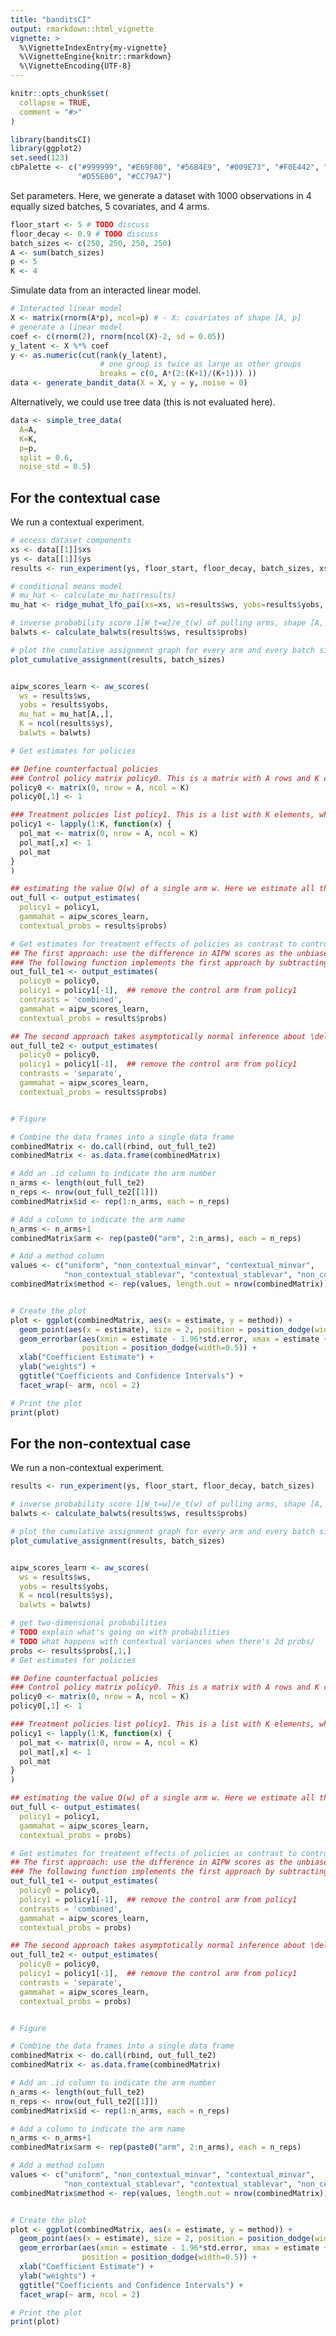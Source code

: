 ```yaml
---
title: "banditsCI"
output: rmarkdown::html_vignette
vignette: >
  %\VignetteIndexEntry{my-vignette}
  %\VignetteEngine{knitr::rmarkdown}
  %\VignetteEncoding{UTF-8}
---
```


```r
knitr::opts_chunk$set(
  collapse = TRUE,
  comment = "#>"
)
```

```r
library(banditsCI)
library(ggplot2)
set.seed(123)
cbPalette <- c("#999999", "#E69F00", "#56B4E9", "#009E73", "#F0E442", "#0072B2", 
               "#D55E00", "#CC79A7")

```

Set parameters. Here, we generate a dataset with 1000 observations in 4 equally 
sized batches, 5 covariates, and 4 arms. 
```r
floor_start <- 5 # TODO discuss
floor_decay <- 0.9 # TODO discuss
batch_sizes <- c(250, 250, 250, 250)
A <- sum(batch_sizes)
p <- 5
K <- 4
```

Simulate data from an interacted linear model. 
```r
# Interacted linear model
X <- matrix(rnorm(A*p), ncol=p) # - X: covariates of shape [A, p]
# generate a linear model
coef <- c(rnorm(2), rnorm(ncol(X)-2, sd = 0.05))
y_latent <- X %*% coef
y <- as.numeric(cut(rank(y_latent),
                    # one group is twice as large as other groups
                    breaks = c(0, A*(2:(K+1)/(K+1))) ))
data <- generate_bandit_data(X = X, y = y, noise = 0)

```

Alternatively, we could use tree data (this is not evaluated here). 
```r
data <- simple_tree_data(
  A=A,
  K=K,
  p=p,
  split = 0.6,
  noise_std = 0.5)
```

## For the contextual case
We run a contextual experiment. 
```r
# access dataset components
xs <- data[[1]]$xs
ys <- data[[1]]$ys
results <- run_experiment(ys, floor_start, floor_decay, batch_sizes, xs)

# conditional means model
# mu_hat <- calculate_mu_hat(results)
mu_hat <- ridge_muhat_lfo_pai(xs=xs, ws=results$ws, yobs=results$yobs, K=K, batch_sizes=batch_sizes)

# inverse probability score 1[W_t=w]/e_t(w) of pulling arms, shape [A, K]
balwts <- calculate_balwts(results$ws, results$probs)

# plot the cumulative assignment graph for every arm and every batch size, x-axis is the number of observations, y-axis is the cumulative assignment
plot_cumulative_assignment(results, batch_sizes)


aipw_scores_learn <- aw_scores(
  ws = results$ws, 
  yobs = results$yobs, 
  mu_hat = mu_hat[A,,], 
  K = ncol(results$ys),
  balwts = balwts)

```

```r
# Get estimates for policies

## Define counterfactual policies
### Control policy matrix policy0. This is a matrix with A rows and K columns, where the elements in the first column are all 1s and the elements in the remaining columns are all 0s.
policy0 <- matrix(0, nrow = A, ncol = K)
policy0[,1] <- 1

### Treatment policies list policy1. This is a list with K elements, where each list contains a matrix with A rows and K columns. Identifier of treatment x: the x th column of the matrix in the x th policy in the list is 1.
policy1 <- lapply(1:K, function(x) {
  pol_mat <- matrix(0, nrow = A, ncol = K)
  pol_mat[,x] <- 1
  pol_mat
}
) 

## estimating the value Q(w) of a single arm w. Here we estimate all the arms in policy1 in turn. 
out_full <- output_estimates(
  policy1 = policy1, 
  gammahat = aipw_scores_learn, 
  contextual_probs = results$probs)

# Get estimates for treatment effects of policies as contrast to control \delta(w_1, w_2) = E[Y_t(w_1) - Y_t(w_2)]. In Hadad, Vitor, et al (2021) there are two approaches.
## The first approach: use the difference in AIPW scores as the unbiased scoring rule for \delta (w_1, w_2)
### The following function implements the first approach by subtracting policy0, the control arm, from all the arms in policy1, except for the control arm itself.
out_full_te1 <- output_estimates(
  policy0 = policy0,
  policy1 = policy1[-1],  ## remove the control arm from policy1
  contrasts = 'combined',
  gammahat = aipw_scores_learn, 
  contextual_probs = results$probs)

## The second approach takes asymptotically normal inference about \delta(w_1, w_2): \delta ^ hat (w_1, w_2) = Q ^ hat (w_1) - Q ^ hat (w_2)
out_full_te2 <- output_estimates(
  policy0 = policy0,
  policy1 = policy1[-1],  ## remove the control arm from policy1
  contrasts = 'separate',
  gammahat = aipw_scores_learn, 
  contextual_probs = results$probs)


# Figure

# Combine the data frames into a single data frame
combinedMatrix <- do.call(rbind, out_full_te2)
combinedMatrix <- as.data.frame(combinedMatrix)

# Add an .id column to indicate the arm number
n_arms <- length(out_full_te2)
n_reps <- nrow(out_full_te2[[1]])
combinedMatrix$id <- rep(1:n_arms, each = n_reps)

# Add a column to indicate the arm name
n_arms <- n_arms+1
combinedMatrix$arm <- rep(paste0("arm", 2:n_arms), each = n_reps)

# Add a method column
values <- c("uniform", "non_contextual_minvar", "contextual_minvar", 
            "non_contextual_stablevar", "contextual_stablevar", "non_contextual_twopoint")
combinedMatrix$method <- rep(values, length.out = nrow(combinedMatrix))


# Create the plot
plot <- ggplot(combinedMatrix, aes(x = estimate, y = method)) +
  geom_point(aes(x = estimate), size = 2, position = position_dodge(width=0.5)) +
  geom_errorbar(aes(xmin = estimate - 1.96*std.error, xmax = estimate + 1.96*std.error), width = 0.05, 
                position = position_dodge(width=0.5)) +
  xlab("Coefficient Estimate") +
  ylab("weights") +
  ggtitle("Coefficients and Confidence Intervals") +
  facet_wrap(~ arm, ncol = 2)

# Print the plot
print(plot)
```


## For the non-contextual case

We run a non-contextual experiment. 
```r
results <- run_experiment(ys, floor_start, floor_decay, batch_sizes)

# inverse probability score 1[W_t=w]/e_t(w) of pulling arms, shape [A, K]
balwts <- calculate_balwts(results$ws, results$probs)

# plot the cumulative assignment graph for every arm and every batch size, x-axis is the number of observations, y-axis is the cumulative assignment
plot_cumulative_assignment(results, batch_sizes)


aipw_scores_learn <- aw_scores(
  ws = results$ws, 
  yobs = results$yobs, 
  K = ncol(results$ys),
  balwts = balwts)

```

```r
# get two-dimensional probabilities
# TODO explain what's going on with probabilities
# TODO what happens with contextual variances when there's 2d probs/
probs <- results$probs[,1,]
# Get estimates for policies

## Define counterfactual policies
### Control policy matrix policy0. This is a matrix with A rows and K columns, where the elements in the first column are all 1s and the elements in the remaining columns are all 0s.
policy0 <- matrix(0, nrow = A, ncol = K)
policy0[,1] <- 1

### Treatment policies list policy1. This is a list with K elements, where each list contains a matrix with A rows and K columns. Identifier of treatment x: the x th column of the matrix in the x th policy in the list is 1.
policy1 <- lapply(1:K, function(x) {
  pol_mat <- matrix(0, nrow = A, ncol = K)
  pol_mat[,x] <- 1
  pol_mat
}
) 

## estimating the value Q(w) of a single arm w. Here we estimate all the arms in policy1 in turn. 
out_full <- output_estimates(
  policy1 = policy1, 
  gammahat = aipw_scores_learn, 
  contextual_probs = probs)

# Get estimates for treatment effects of policies as contrast to control \delta(w_1, w_2) = E[Y_t(w_1) - Y_t(w_2)]. In Hadad, Vitor, et al (2021) there are two approaches.
## The first approach: use the difference in AIPW scores as the unbiased scoring rule for \delta (w_1, w_2)
### The following function implements the first approach by subtracting policy0, the control arm, from all the arms in policy1, except for the control arm itself.
out_full_te1 <- output_estimates(
  policy0 = policy0,
  policy1 = policy1[-1],  ## remove the control arm from policy1
  contrasts = 'combined',
  gammahat = aipw_scores_learn, 
  contextual_probs = probs)

## The second approach takes asymptotically normal inference about \delta(w_1, w_2): \delta ^ hat (w_1, w_2) = Q ^ hat (w_1) - Q ^ hat (w_2)
out_full_te2 <- output_estimates(
  policy0 = policy0,
  policy1 = policy1[-1],  ## remove the control arm from policy1
  contrasts = 'separate',
  gammahat = aipw_scores_learn, 
  contextual_probs = probs)


# Figure

# Combine the data frames into a single data frame
combinedMatrix <- do.call(rbind, out_full_te2)
combinedMatrix <- as.data.frame(combinedMatrix)

# Add an .id column to indicate the arm number
n_arms <- length(out_full_te2)
n_reps <- nrow(out_full_te2[[1]])
combinedMatrix$id <- rep(1:n_arms, each = n_reps)

# Add a column to indicate the arm name
n_arms <- n_arms+1
combinedMatrix$arm <- rep(paste0("arm", 2:n_arms), each = n_reps)

# Add a method column
values <- c("uniform", "non_contextual_minvar", "contextual_minvar", 
            "non_contextual_stablevar", "contextual_stablevar", "non_contextual_twopoint")
combinedMatrix$method <- rep(values, length.out = nrow(combinedMatrix))


# Create the plot
plot <- ggplot(combinedMatrix, aes(x = estimate, y = method)) +
  geom_point(aes(x = estimate), size = 2, position = position_dodge(width=0.5)) +
  geom_errorbar(aes(xmin = estimate - 1.96*std.error, xmax = estimate + 1.96*std.error), width = 0.05, 
                position = position_dodge(width=0.5)) +
  xlab("Coefficient Estimate") +
  ylab("weights") +
  ggtitle("Coefficients and Confidence Intervals") +
  facet_wrap(~ arm, ncol = 2)

# Print the plot
print(plot)
```
